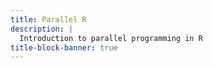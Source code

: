 ```yaml
---
title: Parallel R
description: |
  Introduction to parallel programming in R
title-block-banner: true
---
```

